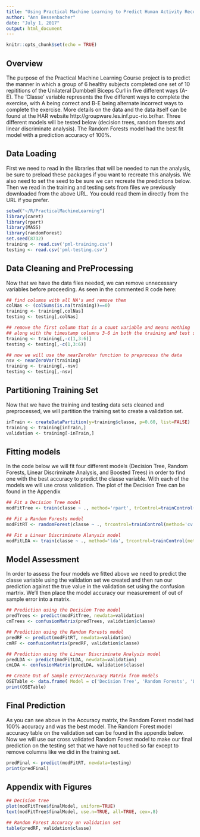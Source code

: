 ---
title: "Using Practical Machine Learning to Predict Human Activity Recognition"
author: "Ann Bessenbacher"
date: "July 1, 2017"
output: html_document
---

```{r setup, include=FALSE}
knitr::opts_chunk$set(echo = TRUE)
```

## Overview
The purpose of the Practical Machine Learning Course project is to predict the manner in which a group of 6 healthy subjects completed one set of 10 repititions of the Unilateral Dumbbell Biceps Curl in five different ways (A-E). The 'Classe' variable represents the five different ways to complete the exercise, with A being correct and B-E being alternate incorrect ways to complete the exercise.  More details on the data and the data itself can be found at the HAR website http://groupware.les.inf.puc-rio.br/har. Three different models will be tested below (decision trees, random forests and linear discriminate analysis).  The Random Forests model had the best fit model with a prediction accuracy of 100%.

## Data Loading
First we need to read in the libraries that will be needed to run the analysis, be sure to preload these packages if you want to recreate this analysis. We also need to set the seed to be sure we can recreate the predictions below. Then we read in the training and testing sets from files we previously downloaded from the above URL. You could read them in directly from the URL if you prefer.
```{r dataload, message=FALSE, warning=FALSE}
setwd("~/R/PracticalMachineLearning")
library(caret)
library(rpart)
library(MASS)
library(randomForest)
set.seed(8732)
training <- read.csv('pml-training.csv')
testing <- read.csv('pml-testing.csv')
```
## Data Cleaning and PreProcessing
Now that we have the data files needed, we can remove unnecessary variables before proceeding. As seen in the commented R code here:
```{r dataclean, message=FALSE, warning=FALSE}
## find columns with all NA's and remove them
colNas <- (colSums(is.na(training))==0)
training <- training[,colNas]
testing <- testing[,colNas]

## remove the first column that is a count variable and means nothing
## along with the timestamp columns 3-6 in both the training and test sets
training <- training[,-c(1,3:6)]
testing <- testing[,-c(1,3:6)]

## now we will use the nearZeroVar function to preprocess the data  
nsv <- nearZeroVar(training)
training <- training[,-nsv]
testing <- testing[,-nsv]
```

## Partitioning Training Set
Now that we have the training and testing data sets cleaned and preprocessed, we will partition the training set to create a validation set.
```{r partition, message=FALSE, warning=FALSE}
inTrain <- createDataPartition(y=training$classe, p=0.60, list=FALSE)
training <- training[inTrain,]
validation <- training[-inTrain,]

```
## Fitting models
In the code below we will fit four different models (Decision Tree, Random Forests, Linear Discriminate Analysis, and Boosted Trees) in order to find one with the best accuracy to predict the classe variable.  With each of the models we will use cross validation.  The plot of the Decision Tree can be found in the Appendix

```{r models, message=FALSE, warning=FALSE}
## Fit a Decision Tree model
modFitTree <- train(classe ~ ., method='rpart', trControl=trainControl(method='cv', number=3), data=training)

## Fit a Random Forests model
modFitRT <- randomForest(classe ~ ., trcontrol=trainControl(method='cv', number=3), data=training)

## Fit a Linear Discriminate Alanysis model
modFitLDA <- train(classe ~ ., method='lda', trcontrol=trainControl(method='cv', number=3), data=training)

```
## Model Assessment
In order to assess the four models we fitted above we need to predict the classe variable using the validation set we created and then run our prediction against the true value in the validation set using the confusion martrix.  We'll then place the model accuracy our measurement of out of sample error into a matrix. 
```{r modelassess, message=FALSE, warning=FALSE}
## Prediction using the Decision Tree model
predTrees <- predict(modFitTree, newdata=validation)
cmTrees <- confusionMatrix(predTrees, validation$classe)

## Prediction using the Random Forests model
predRF <- predict(modFitRT, newdata=validation)
cmRF <- confusionMatrix(predRF, validation$classe)

## Prediction using the Linear Discriminate Analysis model
predLDA <- predict(modFitLDA, newdata=validation)
cmLDA <- confusionMatrix(predLDA, validation$classe)

## Create Out of Sample Error/Accuracy Matrix from models
OSETable <- data.frame( Model = c('Decision Tree', 'Random Forests', 'Linear Discriminate Analysis'), Accuracy=rbind(cmTrees$overall[1], cmRF$overall[1], cmLDA$overall[1]))
print(OSETable)
```
## Final Prediction
As you can see above in the Accuracy matrix, the Random Forest model had 100% accuracy and was the best model. The Random Forest model accuracy table on the validation set can be found in the appendix below. Now we will use our cross validated Random Forest model to make our final prediction on the testing set that we have not touched so far except to remove columns like we did in the training set.  
```{r final, message=FALSE, warning=FALSE}
predFinal <- predict(modFitRT, newdata=testing)
print(predFinal)
```

## Appendix with Figures
```{r plots, message=FALSE, warning=FALSE}
## Decision tree
plot(modFitTree$finalModel, uniform=TRUE)
text(modFitTree$finalModel, use.n=TRUE, all=TRUE, cex=.8)

## Random Forest Accuracy on validation set
table(predRF, validation$classe)

```